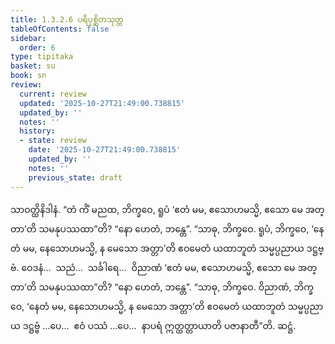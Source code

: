 ```yaml
---
title: 1.3.2.6 ပရိပုစ္ဆိတသုတ္တ
tableOfContents: false
sidebar:
  order: 6
type: tipitaka
basket: su
book: sn
review:
  current: review
  updated: '2025-10-27T21:49:00.738815'
  updated_by: ''
  notes: ''
  history:
  - state: review
    date: '2025-10-27T21:49:00.738815'
    updated_by: ''
    notes: ''
    previous_state: draft
---
```



<ReviewStatus review={frontmatter.review} showDetails={true} />

<HypothesisAnnotation frontmatter={frontmatter} />

<DynamicBreadcrumb />

<Division number="118" book="sn" e="ch" v="18" p="298">

<Paragraph number="692" book="sn">
သာဝတ္ထိနိဒါနံ. “တံ ကိံ မညထ, ဘိက္ခဝေ, ရူပံ ‘ဧတံ မမ, ဧသောဟမသ္မိ, ဧသော မေ အတ္တာ’တိ သမနုပဿထာ”တိ? “နော ဟေတံ, ဘန္တေ”. “သာဓု, ဘိက္ခဝေ. ရူပံ, ဘိက္ခဝေ, ‘နေတံ မမ, နေသောဟမသ္မိ, န မေသော အတ္တာ’တိ ဧဝမေတံ ယထာဘူတံ သမ္မပ္ပညာယ ဒဋ္ဌဗ္ဗံ. ဝေဒနံ…  သညံ…  သင်္ခါရေ…  ဝိညာဏံ ‘ဧတံ မမ, ဧသောဟမသ္မိ, ဧသော မေ အတ္တာ’တိ သမနုပဿထာ”တိ? “နော ဟေတံ, ဘန္တေ”. “သာဓု, ဘိက္ခဝေ. ဝိညာဏံ, ဘိက္ခဝေ, ‘နေတံ မမ, နေသောဟမသ္မိ, န မေသော အတ္တာ’တိ ဧဝမေတံ ယထာဘူတံ သမ္မပ္ပညာယ ဒဋ္ဌဗ္ဗံ …ပေ…  ဧဝံ ပဿံ …ပေ…  နာပရံ ဣတ္ထတ္တာယာတိ ပဇာနာတီ”တိ.

</Paragraph>
</Division>

<Paragraph number="693" type="center" book="sn">
ဆဋ္ဌံ.
</Paragraph>